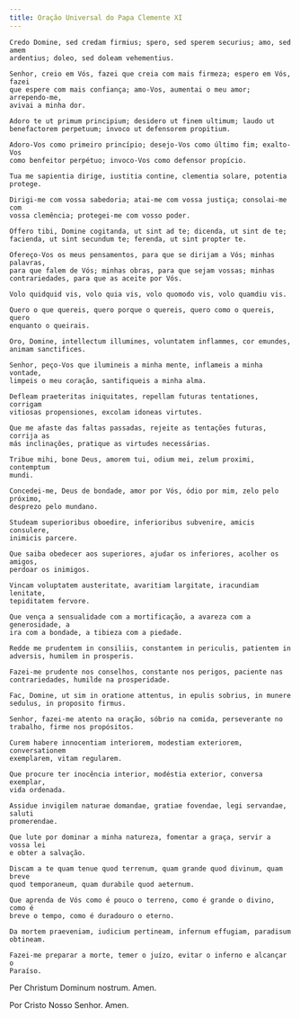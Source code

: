 ```yaml
---
title: Oração Universal do Papa Clemente XI
---
```


<div class="side-by-side not-content">

    Credo Domine, sed credam firmius; spero, sed sperem securius; amo, sed amem
    ardentius; doleo, sed doleam vehementius.

    Senhor, creio em Vós, fazei que creia com mais firmeza; espero em Vós, fazei
    que espere com mais confiança; amo-Vos, aumentai o meu amor; arrependo-me,
    avivai a minha dor.

    Adoro te ut primum principium; desidero ut finem ultimum; laudo ut
    benefactorem perpetuum; invoco ut defensorem propitium.

    Adoro-Vos como primeiro princípio; desejo-Vos como último fim; exalto-Vos
    como benfeitor perpétuo; invoco-Vos como defensor propício.

    Tua me sapientia dirige, iustitia contine, clementia solare, potentia
    protege.

    Dirigi-me com vossa sabedoria; atai-me com vossa justiça; consolai-me com
    vossa clemência; protegei-me com vosso poder.

    Offero tibi, Domine cogitanda, ut sint ad te; dicenda, ut sint de te;
    facienda, ut sint secundum te; ferenda, ut sint propter te.

    Ofereço-Vos os meus pensamentos, para que se dirijam a Vós; minhas palavras,
    para que falem de Vós; minhas obras, para que sejam vossas; minhas
    contrariedades, para que as aceite por Vós.

    Volo quidquid vis, volo quia vis, volo quomodo vis, volo quamdiu vis.

    Quero o que quereis, quero porque o quereis, quero como o quereis, quero
    enquanto o queirais.

    Oro, Domine, intellectum illumines, voluntatem inflammes, cor emundes,
    animam sanctifices.

    Senhor, peço-Vos que ilumineis a minha mente, inflameis a minha vontade,
    limpeis o meu coração, santifiqueis a minha alma.

    Defleam praeteritas iniquitates, repellam futuras tentationes, corrigam
    vitiosas propensiones, excolam idoneas virtutes.

    Que me afaste das faltas passadas, rejeite as tentações futuras, corrija as
    más inclinações, pratique as virtudes necessárias.

    Tribue mihi, bone Deus, amorem tui, odium mei, zelum proximi, contemptum
    mundi.

    Concedei-me, Deus de bondade, amor por Vós, ódio por mim, zelo pelo próximo,
    desprezo pelo mundano.

    Studeam superioribus oboedire, inferioribus subvenire, amicis consulere,
    inimicis parcere.

    Que saiba obedecer aos superiores, ajudar os inferiores, acolher os amigos,
    perdoar os inimigos.

    Vincam voluptatem austeritate, avaritiam largitate, iracundiam lenitate,
    tepiditatem fervore.

    Que vença a sensualidade com a mortificação, a avareza com a generosidade, a
    ira com a bondade, a tibieza com a piedade.

    Redde me prudentem in consiliis, constantem in periculis, patientem in
    adversis, humilem in prosperis.

    Fazei-me prudente nos conselhos, constante nos perigos, paciente nas
    contrariedades, humilde na prosperidade.

    Fac, Domine, ut sim in oratione attentus, in epulis sobrius, in munere
    sedulus, in proposito firmus.

    Senhor, fazei-me atento na oração, sóbrio na comida, perseverante no
    trabalho, firme nos propósitos.

    Curem habere innocentiam interiorem, modestiam exteriorem, conversationem
    exemplarem, vitam regularem.

    Que procure ter inocência interior, modéstia exterior, conversa exemplar,
    vida ordenada.

    Assidue invigilem naturae domandae, gratiae fovendae, legi servandae, saluti
    promerendae.

    Que lute por dominar a minha natureza, fomentar a graça, servir a vossa lei
    e obter a salvação.

    Discam a te quam tenue quod terrenum, quam grande quod divinum, quam breve
    quod temporaneum, quam durabile quod aeternum.

    Que aprenda de Vós como é pouco o terreno, como é grande o divino, como é
    breve o tempo, como é duradouro o eterno.

    Da mortem praeveniam, iudicium pertineam, infernum effugiam, paradisum
    obtineam.

    Fazei-me preparar a morte, temer o juízo, evitar o inferno e alcançar o
    Paraíso.

Per Christum Dominum nostrum. Amen.

Por Cristo Nosso Senhor. Amen.

</div>
